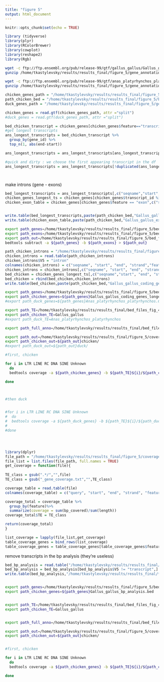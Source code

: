 ```yaml
---
title: "figure 5"
output: html_document
---
```


```r
knitr::opts_chunk$set(echo = TRUE)
```

```r
library (tidyverse)
library(plyr)
library(RColorBrewer)
library(cowplot)
library(reshape2)
library(Rgb)

```


```bash
wget -c ftp://ftp.ensembl.org/pub/release-99/gtf/gallus_gallus/Gallus_gallus.GRCg6a.99.gtf.gz -O /home/tkastylevsky/results/results_final/figure_5/gene_annotation/Gallus_gallus.GRCg6a.99.gtf.gz
gunzip /home/tkastylevsky/results/results_final/figure_5/gene_annotation/Gallus_gallus.GRCg6a.99.gtf.gz

wget -c ftp://ftp.ensembl.org/pub/release-99/gtf/anas_platyrhynchos_platyrhynchos/Anas_platyrhynchos_platyrhynchos.CAU_duck1.0.99.gtf.gz -O /home/tkastylevsky/results/results_final/figure_5/gene_annotation/Anas_platyrhynchos_platyrhynchos.CAU_duck1.0.99.gtf.gz
gunzip /home/tkastylevsky/results/results_final/figure_5/gene_annotation/Anas_platyrhynchos_platyrhynchos.CAU_duck1.0.99.gtf.gz

```


```r

chicken_genes_path = "/home/tkastylevsky/results/results_final/figure_5/gene_annotation/Gallus_gallus.GRCg6a.99.gtf"
path_chicken_bed = "/home/tkastylevsky/results/results_final/figure_5/bed_files/"
duck_genes_path = "/home/tkastylevsky/results/results_final/figure_5/gene_annotation/Anas_platyrhynchos_platyrhynchos.CAU_duck1.0.99.gtf"

```


```r
chicken_genes = read.gtf(chicken_genes_path, attr ="split")
#duck_genes = read.gtf(duck_genes_path, attr ="split")

```

```r

bed_chicken_transcript = chicken_genes[chicken_genes$feature=="transcript",]
#get longest transcripts
ans_longest_transcripts = bed_chicken_transcript %>% 
  group_by(gene_id) %>%
  top_n(1, abs(end-start))

ans_longest_transcripts = ans_longest_transcripts[ans_longest_transcripts$gene_biotype == "protein_coding",]

#quick and dirty : we choose the first appearing transcript in the df
ans_longest_transcripts = ans_longest_transcripts[!duplicated(ans_longest_transcripts$gene_id),]




```

make introns (gene - exons)

```r
bed_longest_transcripts = ans_longest_transcripts[,c("seqname","start", "end", "strand", "feature","gene_id", "transcript_id")]
chicken_genes_longest_ts = chicken_genes[chicken_genes$transcript_id %in% bed_longest_transcripts$transcript_id,]
chicken_exon_table = chicken_genes[chicken_genes$feature == "exon",c("seqname","start", "end", "strand", "feature","gene_id", "transcript_id")]


write.table(bed_longest_transcripts,paste(path_chicken_bed,"Gallus_gallus_longestT_coding_genes_only",".bed", sep = ""), quote = FALSE, col.names = FALSE, row.names = FALSE, sep ="\t")
write.table(chicken_exon_table,paste(path_chicken_bed,"Gallus_gallus_exons",".bed", sep = ""), quote = FALSE, col.names = FALSE, row.names = FALSE, sep ="\t")

```

```bash
export path_genes=/home/tkastylevsky/results/results_final/figure_5/bed_files/Gallus_gallus_longestT_coding_genes_only.bed
export path_exons=/home/tkastylevsky/results/results_final/figure_5/bed_files/Gallus_gallus_exons.bed
export path_out=/home/tkastylevsky/results/results_final/figure_5/bed_files/gallus_gallus_introns.bed
bedtools subtract -a ${path_genes} -b ${path_exons} > ${path_out}
```

```r
path_chicken_introns = "/home/tkastylevsky/results/results_final/figure_5/bed_files/gallus_gallus_introns.bed"
chicken_introns = read.table(path_chicken_introns)
chicken_introns$V5 = "intron"
colnames(chicken_introns) = c("seqname", "start", "end", "strand","feature", "gene_id")
chicken_introns = chicken_introns[,c("seqname", "start", "end", "strand","feature", "gene_id")]
bed_chicken = chicken_genes_longest_ts[,c("seqname","start", "end", "strand", "feature","gene_id")]
bed_chicken = rbind(bed_chicken,chicken_introns)
write.table(bed_chicken,paste(path_chicken_bed,"Gallus_gallus_coding_genes_longestT",".bed", sep = ""), quote = FALSE, col.names = FALSE, row.names = FALSE, sep ="\t")

```




```bash
export path_genes=/home/tkastylevsky/results/results_final/figure_5/bed_files/
export path_chicken_genes=${path_genes}Gallus_gallus_coding_genes_longestT.bed
#export path_duck_genes=${path_genes}Anas_platyrhynchos_platyrhynchos.CAU_duck1.0.99.gtf

export path_TE=/home/tkastylevsky/results/results_final/bed_files_fig_4/annotation_by_class/
export path_chicken_TE=Gallus_gallus
#export path_duck_TE=Anas_platyrhynchos_platyrhynchos

export path_full_anno=/home/tkastylevsky/results/results_final/bed_files_fig_4/

export path_out=/home/tkastylevsky/results/results_final/figure_5/coverage/
export path_chicken_out=${path_out}chicken/
#export path_duck_out=${path_out}duck/

#first, chicken

for i in LTR LINE RC DNA SINE Unknown
  do
  bedtools coverage -a ${path_chicken_genes} -b ${path_TE}${i}/${path_chicken_TE}_${i}.bed  > ${path_chicken_out}${i}_gene_coverage.txt

done



#then duck


#for i in LTR LINE RC DNA SINE Unknown
#  do
#  bedtools coverage -a ${path_duck_genes} -b ${path_TE}${i}/${path_duck_TE}_${i}.bed  > ${path_duck_out}${i}_gene_coverage.txt
#
#done





```





```r
library(dplyr)
file_path = "/home/tkastylevsky/results/results_final/figure_5/coverage/chicken"
file_list = list.files(file_path, full.names = TRUE)
get_coverage = function(file){
  
TE_class = gsub(".*/","",file)
TE_class = gsub("_gene_coverage.txt","",TE_class)

coverage_table = read.table(file)
colnames(coverage_table) = c("query", "start", "end", "strand", "feature","gene_id","nb_overlap","bp_covered","length","coverage")

coverage_total = coverage_table %>% 
  group_by(feature)%>%
  summarize(coverage = sum(bp_covered)/sum(length))
coverage_total$TE = TE_class

return(coverage_total)
}
```


```r
list_coverage = lapply(file_list,get_coverage)
table_coverage_genes = bind_rows(list_coverage)
table_coverage_genes = table_coverage_genes[table_coverage_genes$feature %in% c("exon", "intron", "CDS", "transcript","five_prime_utr", "three_prime_utr"),]
```

remove transcripts in the bp analysis (they're useless)
```r
bed_bp_analysis = read.table("/home/tkastylevsky/results/results_final/figure_5/bed_files/Gallus_gallus_coding_genes_longestT.bed")
bed_bp_analysis = bed_bp_analysis[bed_bp_analysis$V5 != "transcript",]
write.table(bed_bp_analysis,"/home/tkastylevsky/results/results_final/figure_5/bed_files/Gallus_gallus_bp_analysis.bed", quote = FALSE, col.names = FALSE, row.names = FALSE, sep ="\t")
```




```r

```






```bash

export path_genes=/home/tkastylevsky/results/results_final/figure_5/bed_files/
export path_chicken_genes=${path_genes}Gallus_gallus_bp_analysis.bed


export path_TE=/home/tkastylevsky/results/results_final/bed_files_fig_4/annotation_by_class/
export path_chicken_TE=Gallus_gallus


export path_full_anno=/home/tkastylevsky/results/results_final/bed_files_fig_4/

export path_out=/home/tkastylevsky/results/results_final/figure_5/coverage/
export path_chicken_out=${path_out}chicken/


#first, chicken

for i in LTR LINE RC DNA SINE Unknown
  do
  bedtools coverage -a ${path_chicken_genes} -b ${path_TE}${i}/${path_chicken_TE}_${i}.bed -d > ${path_chicken_out}${i}_gene_bp_coverage.txt

done
```









